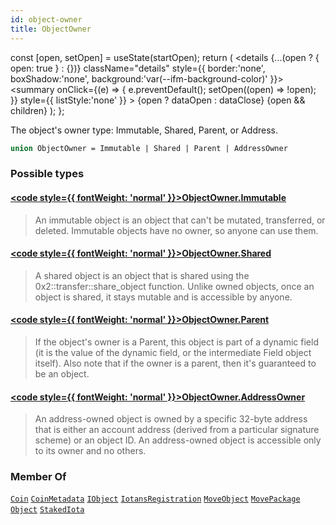 ```yaml
---
id: object-owner
title: ObjectOwner
---
```









  const [open, setOpen] = useState(startOpen);
  return (
    <details {...(open ? { open: true } : {})} className="details" style={{ border:'none', boxShadow:'none', background:'var(--ifm-background-color)' }}>
      <summary
        onClick={(e) => {
          e.preventDefault();
          setOpen((open) => !open);
        }}
        style={{ listStyle:'none' }}
      >
      {open ? dataOpen : dataClose}
      </summary>
      {open && children}
    </details>
  );
};








The object's owner type: Immutable, Shared, Parent, or Address.


```graphql
union ObjectOwner = Immutable | Shared | Parent | AddressOwner
```




### Possible types

#### [<code style={{ fontWeight: 'normal' }}>ObjectOwner.<b>Immutable</b></code>](/references/iota-api/iota-graphql/reference/types/objects/immutable) <Badge class="badge badge--secondary" text="object"/> 
> 
> 
> An immutable object is an object that can't be mutated, transferred, or
> deleted. Immutable objects have no owner, so anyone can use them.
> 

#### [<code style={{ fontWeight: 'normal' }}>ObjectOwner.<b>Shared</b></code>](/references/iota-api/iota-graphql/reference/types/objects/shared) <Badge class="badge badge--secondary" text="object"/> 
> 
> 
> A shared object is an object that is shared using the
> 0x2::transfer::share_object function. Unlike owned objects, once an object
> is shared, it stays mutable and is accessible by anyone.
> 

#### [<code style={{ fontWeight: 'normal' }}>ObjectOwner.<b>Parent</b></code>](/references/iota-api/iota-graphql/reference/types/objects/parent) <Badge class="badge badge--secondary" text="object"/> 
> 
> 
> If the object's owner is a Parent, this object is part of a dynamic field
> (it is the value of the dynamic field, or the intermediate Field object
> itself). Also note that if the owner is a parent, then it's guaranteed to be
> an object.
> 

#### [<code style={{ fontWeight: 'normal' }}>ObjectOwner.<b>AddressOwner</b></code>](/references/iota-api/iota-graphql/reference/types/objects/address-owner) <Badge class="badge badge--secondary" text="object"/> 
> 
> 
> An address-owned object is owned by a specific 32-byte address that is
> either an account address (derived from a particular signature scheme) or
> an object ID. An address-owned object is accessible only to its owner and no
> others.
> 





### Member Of

[`Coin`](/references/iota-api/iota-graphql/reference/types/objects/coin)  <Badge class="badge badge--secondary" text="object"/><Bullet />[`CoinMetadata`](/references/iota-api/iota-graphql/reference/types/objects/coin-metadata)  <Badge class="badge badge--secondary" text="object"/><Bullet />[`IObject`](/references/iota-api/iota-graphql/reference/types/interfaces/iobject)  <Badge class="badge badge--secondary" text="interface"/><Bullet />[`IotansRegistration`](/references/iota-api/iota-graphql/reference/types/objects/iotans-registration)  <Badge class="badge badge--secondary" text="object"/><Bullet />[`MoveObject`](/references/iota-api/iota-graphql/reference/types/objects/move-object)  <Badge class="badge badge--secondary" text="object"/><Bullet />[`MovePackage`](/references/iota-api/iota-graphql/reference/types/objects/move-package)  <Badge class="badge badge--secondary" text="object"/><Bullet />[`Object`](/references/iota-api/iota-graphql/reference/types/objects/object)  <Badge class="badge badge--secondary" text="object"/><Bullet />[`StakedIota`](/references/iota-api/iota-graphql/reference/types/objects/staked-iota)  <Badge class="badge badge--secondary" text="object"/>

